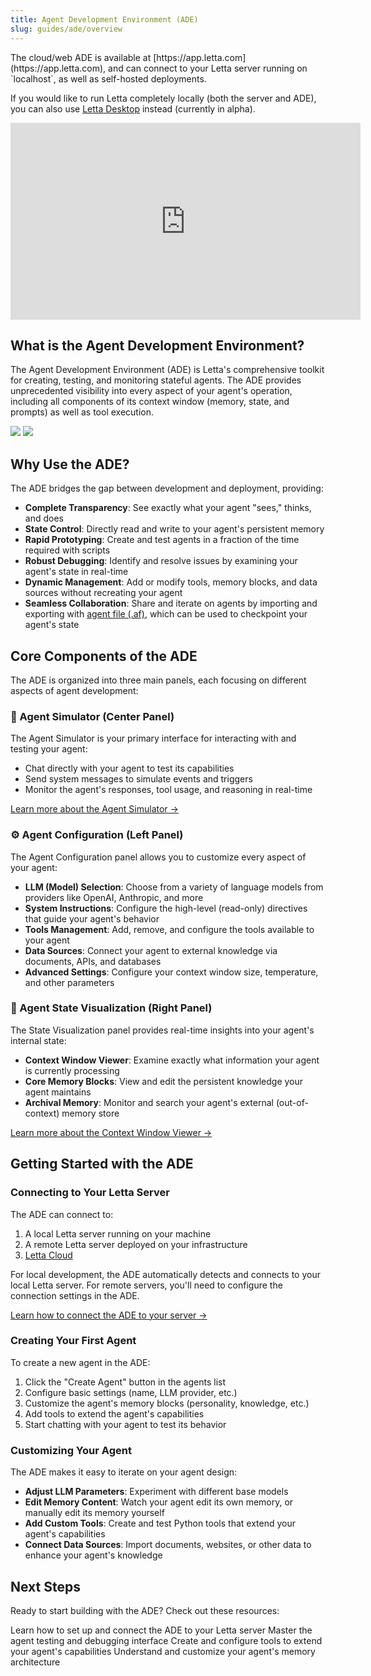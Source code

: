 ```yaml
---
title: Agent Development Environment (ADE)
slug: guides/ade/overview
---
```


<Tip>
The cloud/web ADE is available at [https://app.letta.com](https://app.letta.com), and can connect to your Letta server running on `localhost`, as well as self-hosted deployments.

If you would like to run Letta completely locally (both the server and ADE), you can also use [Letta Desktop](/quickstart/desktop) instead (currently in alpha).
</Tip>

<Frame>
<iframe width="560" height="315" src="https://www.youtube.com/embed/OzSCFR0Lp5s?si=pyJMo7eKBcW2zaan" title="YouTube video player" frameborder="0" allow="accelerometer; autoplay; clipboard-write; encrypted-media; gyroscope; picture-in-picture; web-share" referrerpolicy="strict-origin-when-cross-origin" allowfullscreen></iframe>
</Frame>

## What is the Agent Development Environment?

The Agent Development Environment (ADE) is Letta's comprehensive toolkit for creating, testing, and monitoring stateful agents. The ADE provides unprecedented visibility into every aspect of your agent's operation, including all components of its context window (memory, state, and prompts) as well as tool execution.

<img className="block w-300 dark:hidden" src="https://raw.githubusercontent.com/letta-ai/letta/refs/heads/main/assets/example_ade_screenshot_light.png" />
<img className="hidden w-300 dark:block" src="https://raw.githubusercontent.com/letta-ai/letta/refs/heads/main/assets/example_ade_screenshot.png" />

## Why Use the ADE?

The ADE bridges the gap between development and deployment, providing:

- **Complete Transparency**: See exactly what your agent "sees," thinks, and does
- **State Control**: Directly read and write to your agent's persistent memory
- **Rapid Prototyping**: Create and test agents in a fraction of the time required with scripts
- **Robust Debugging**: Identify and resolve issues by examining your agent's state in real-time
- **Dynamic Management**: Add or modify tools, memory blocks, and data sources without recreating your agent
- **Seamless Collaboration**: Share and iterate on agents by importing and exporting with [agent file (.af)](/guides/agents/agent-file), which can be used to checkpoint your agent's state

## Core Components of the ADE

The ADE is organized into three main panels, each focusing on different aspects of agent development:

### 👾 Agent Simulator (Center Panel)

The Agent Simulator is your primary interface for interacting with and testing your agent:

- Chat directly with your agent to test its capabilities
- Send system messages to simulate events and triggers
- Monitor the agent's responses, tool usage, and reasoning in real-time

[Learn more about the Agent Simulator →](/ade-guide/simulator)

### ⚙️ Agent Configuration (Left Panel)

The Agent Configuration panel allows you to customize every aspect of your agent:

- **LLM (Model) Selection**: Choose from a variety of language models from providers like OpenAI, Anthropic, and more
- **System Instructions**: Configure the high-level (read-only) directives that guide your agent's behavior
- **Tools Management**: Add, remove, and configure the tools available to your agent
- **Data Sources**: Connect your agent to external knowledge via documents, APIs, and databases
- **Advanced Settings**: Configure your context window size, temperature, and other parameters

### 🧠 Agent State Visualization (Right Panel)

The State Visualization panel provides real-time insights into your agent's internal state:

- **Context Window Viewer**: Examine exactly what information your agent is currently processing
- **Core Memory Blocks**: View and edit the persistent knowledge your agent maintains
- **Archival Memory**: Monitor and search your agent's external (out-of-context) memory store

[Learn more about the Context Window Viewer →](/ade-guide/context-window-viewer)

## Getting Started with the ADE

### Connecting to Your Letta Server

The ADE can connect to:

1. A local Letta server running on your machine
2. A remote Letta server deployed on your infrastructure
3. [Letta Cloud](/quickstart/cloud)

For local development, the ADE automatically detects and connects to your local Letta server. For remote servers, you'll need to configure the connection settings in the ADE.

[Learn how to connect the ADE to your server →](/ade-guide/setup)

### Creating Your First Agent

To create a new agent in the ADE:

1. Click the "Create Agent" button in the agents list
2. Configure basic settings (name, LLM provider, etc.)
3. Customize the agent's memory blocks (personality, knowledge, etc.)
4. Add tools to extend the agent's capabilities
5. Start chatting with your agent to test its behavior

### Customizing Your Agent

The ADE makes it easy to iterate on your agent design:

- **Adjust LLM Parameters**: Experiment with different base models
- **Edit Memory Content**: Watch your agent edit its own memory, or manually edit its memory yourself
- **Add Custom Tools**: Create and test Python tools that extend your agent's capabilities
- **Connect Data Sources**: Import documents, websites, or other data to enhance your agent's knowledge

## Next Steps

Ready to start building with the ADE? Check out these resources:

<CardGroup cols={2}>
  <Card title="ADE Setup Guide" icon="rocket" href="/ade-guide/setup">
    Learn how to set up and connect the ADE to your Letta server
  </Card>
  <Card title="Agent Simulator" icon="alien-8bit" href="/ade-guide/simulator">
    Master the agent testing and debugging interface
  </Card>
  <Card title="Tools Management" icon="wrench" href="/ade-guide/tools">
    Create and configure tools to extend your agent's capabilities
  </Card>
  <Card title="Memory Systems" icon="brain" href="/ade-guide/core_memory">
    Understand and customize your agent's memory architecture
  </Card>
</CardGroup>
